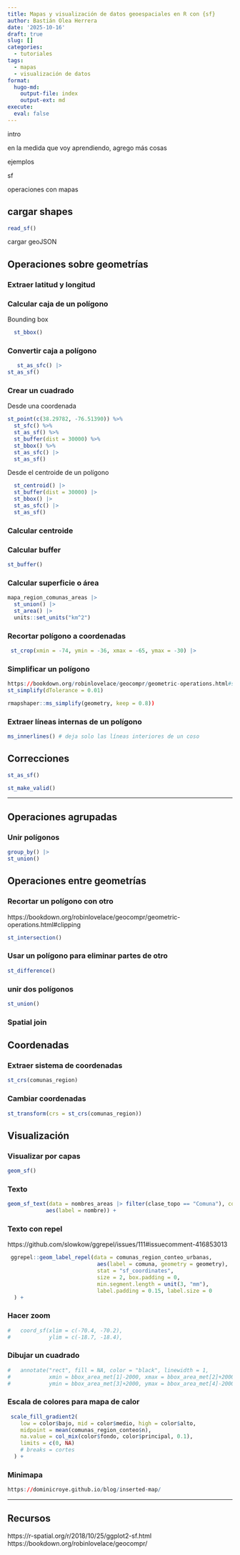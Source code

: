 ```yaml
---
title: Mapas y visualización de datos geoespaciales en R con {sf}
author: Bastián Olea Herrera
date: '2025-10-16'
draft: true
slug: []
categories:
  - tutoriales
tags:
  - mapas
  - visualización de datos
format:
  hugo-md:
    output-file: index
    output-ext: md
execute:
  eval: false
---
```


intro

en la medida que voy aprendiendo, agrego más cosas

ejemplos

sf

operaciones con mapas


## cargar shapes
```r
read_sf()
```
 
cargar geoJSON


## Operaciones sobre geometrías

### Extraer latitud y longitud

### Calcular caja de un polígono
Bounding box
```r
  st_bbox()
```
 
### Convertir caja a polígono
```r
   st_as_sfc() |>
st_as_sf()
```
  
### Crear un cuadrado

Desde una coordenada
```r
st_point(c(38.29782, -76.51390)) %>%
  st_sfc() %>%
  st_as_sf() %>%
  st_buffer(dist = 30000) %>%
  st_bbox() %>%
  st_as_sfc() |>
  st_as_sf()
```
 
Desde el centroide de un polígono
```r
  st_centroid() |> 
  st_buffer(dist = 30000) |> 
  st_bbox() |> 
  st_as_sfc() |>
  st_as_sf()
```
 
### Calcular centroide

### Calcular buffer
```r
st_buffer()
```
 

### Calcular superficie o área
```r
mapa_region_comunas_areas |> 
  st_union() |> 
  st_area() |> 
  units::set_units("km^2")
```
 


### Recortar polígono a coordenadas
```r
 st_crop(xmin = -74, ymin = -36, xmax = -65, ymax = -30) |> 
```


### Simplificar un polígono
```r
https://bookdown.org/robinlovelace/geocompr/geometric-operations.html#simplification
st_simplify(dTolerance = 0.01)

rmapshaper::ms_simplify(geometry, keep = 0.8)) 


```


### Extraer líneas internas de un polígono
```r
ms_innerlines() # deja solo las líneas interiores de un coso
```


## Correcciones
```r
st_as_sf()
```


```r
st_make_valid()
```


----


## Operaciones agrupadas

### Unir polígonos
```r
group_by() |> 
st_union()
```
 

## Operaciones entre geometrías

### Recortar un polígono con otro
https://bookdown.org/robinlovelace/geocompr/geometric-operations.html#clipping

```r
st_intersection()
```
 
### Usar un polígono para eliminar partes de otro
```r
st_difference()
```
 
 
### unir dos polígonos
```r
st_union()
```

### Spatial join




## Coordenadas

### Extraer sistema de coordenadas
```r
st_crs(comunas_region)
```

### Cambiar coordenadas
```r
st_transform(crs = st_crs(comunas_region))
```


## Visualización

### Visualizar por capas
```r
geom_sf()
```


### Texto
```r
geom_sf_text(data = nombres_areas |> filter(clase_topo == "Comuna"), color = "red", fontface = "bold",
            aes(label = nombre)) + 
```

### Texto con repel
https://github.com/slowkow/ggrepel/issues/111#issuecomment-416853013
```r
 ggrepel::geom_label_repel(data = comunas_region_conteo_urbanas,
                            aes(label = comuna, geometry = geometry),
                            stat = "sf_coordinates",
                            size = 2, box.padding = 0,
                            min.segment.length = unit(3, "mm"),
                            label.padding = 0.15, label.size = 0
  ) +
```


### Hacer zoom
```r
#   coord_sf(xlim = c(-70.4, -70.2),
#            ylim = c(-18.7, -18.4),
```

### Dibujar un cuadrado
```r
#   annotate("rect", fill = NA, color = "black", linewidth = 1,
#            xmin = bbox_area_met[1]-2000, xmax = bbox_area_met[2]+2000,
#            ymin = bbox_area_met[3]+2000, ymax = bbox_area_met[4]-2000)+
```

### Escala de colores para mapa de calor

```r
 scale_fill_gradient2(
    low = color$bajo, mid = color$medio, high = color$alto,
    midpoint = mean(comunas_region_conteo$n),
    na.value = col_mix(color$fondo, color$principal, 0.1),
    limits = c(0, NA)
    # breaks = cortes
  ) +
```


### Minimapa
```r
https://dominicroye.github.io/blog/inserted-map/
```


----


## Recursos
https://r-spatial.org/r/2018/10/25/ggplot2-sf.html
https://bookdown.org/robinlovelace/geocompr/